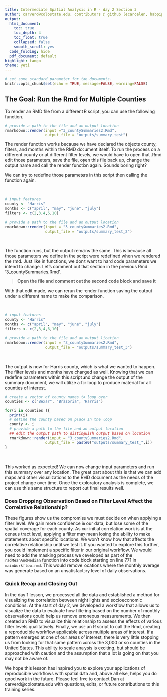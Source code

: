 ```yaml
---
title: Intermediate Spatial Analysis in R - day 2 Section 3
author: carverd@colostate.edu; contributors @ github (ecarcelen, habpippin, ccmothes)
output:
  html_document: 
    toc: true
    toc_depth: 4
    toc_float: true
    collapsed: false
    smooth_scroll: yes
  code_folding: hide
  pdf_document: default
highlight: tango
theme: yeti
---
```


```r
# set some standard parameter for the documents. 
knitr::opts_chunk$set(echo = TRUE, message=FALSE, warning=FALSE)
```

## The Goal: Run the Rmd for Multiple Counties 

To render an RMD file from a different R script, you can use the following function. 

```r
# provide a path to the file and an output location 
rmarkdown::render(input ="3_countySummaries2.Rmd",
                  output_file = "outputs/summary_test")
```
The render function works because we have declared the objects county, filters, and months within the RMD document itself. To run the process on a different county or at different filter levels, we would have to open that .Rmd edit those parameters, save the file, open this file back up, change the output name and call the render function again. Sounds boring right?  

We can try to redefine those parameters in this script then calling the function again. 

<br>
```r
# input features 
county <- "Harris"
months <- c("april", "may", "june", "july")
filters <- c(2,3,4,6,10)

# provide a path to the file and an output location 
rmarkdown::render(input = "3_countySummaries2.Rmd",
                  output_file = "outputs/summary_test_2")

```
<br>

The function runs, but the output remains the same. This is because all those parameters we define in the script were redefined when we rendered the rmd. Just like in functions, we don't want to hard code parameters we intend to change. Let's comment out that section in the previous Rmd '3_countySummaries.Rmd'. 


> **Open the file and comment out the second code block and save it**  

With that edit made, we can rerun the render function saving the output under a different name to make the comparison. 

<br>
```r
# input features 
county <- "Harris"
months <- c("april", "may", "june", "july")
filters <- c(2,3,4,6,10)

# provide a path to the file and an output lication 
rmarkdown::render(input = "3_countySummaries2.Rmd",
                  output_file = "outputs/summary_test_3")
```
<br> 

The output is now for Harris county, which is what we wanted to happen. The filter levels and months have changed as well. Knowing that we can redefine parameters within this script and change the output of the summary document, we will utilize a for loop to produce material for all counties of interest. 
<br>
```r
# create a vector of county names to loop over 
counties <- c("Bexar", "Brazoria", "Harris")

for(i in counties ){
  print(i)
  # define the county based on place in the loop 
  county <- i
  # provide a path to the file and an output location
  ## edit the output path to distinguish output based on location 
  rmarkdown::render(input = "3_countySummaries2.Rmd",
                  output_file = paste0("outputs/summary_test_",i))
}
  
```
<br>
This worked as expected! We can now change input parameters and run this summary over any location. The great part about this is that we can add maps and other visualizations to the RMD document as the needs of the project change over time. Once the exploratory analysis is complete, we can use this same structure to report out final results well. 

### Does Dropping Observation Based on Filter Level Affect the Correlative Relationship?  

These figures show us the compromise we must decide on when applying a filter level. We gain more confidence in our data, but lose some of the spatial coverage for each county. As our initial correlation work is at the census tract level, applying a filter may mean losing the ability to make statements about specific locations. We won't know how that affects the correlative relationship until we test it. If you wanted to explore this further, you could implement a specific filter in our original workflow. We would need to add the masking process we developed as part of the `radMeanAndMedian` function into code block starting on line 771 in `mainWorkflow.rmd`. This would remove locations where the monthly average was generate based on an unsatisfactory level of daily observations. 

### Quick Recap and Closing Out 
In the day 1 lesson, we processed all the data and established a method for visualizing the correlation between night lights and socioeconomic conditions. At the start of day 2, we developed a workflow that allows us to visualize the data to evaluate how filtering based on the number of monthly observations could help us remove erroneous measurements. We then created an RMD to visualize this relationship to assess the effects of various filter levels qualitatively. Finally, we use an R script to call the Rmd, creating a reproducible workflow applicable across multiple areas of interest. If a pattern emerged at one of our areas of interest, there is very little stopping us from looking for that same pattern across the 3,000 or so counties in the United States. This ability to scale analysis is exciting, but should be approached with caution and the assumption that a lot is going on that you may not be aware of. 

We hope this lesson has inspired you to explore your applications of reproducible workflows with spatial data and, above all else, helps you do good work in the future. Please feel free to contact Dan at carverd@colostate.edu with questions, edits, or future contributions to this training series. 






